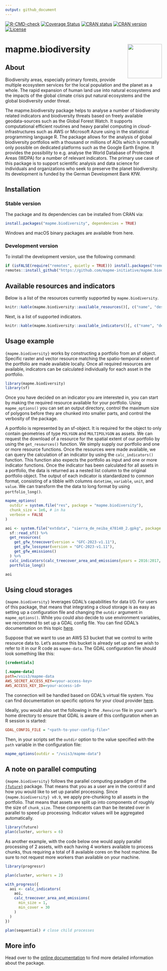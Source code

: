 ```yaml
---
output: github_document
---
```


<!-- badges: start -->

[![R-CMD-check](https://github.com/mapme-initiative/mapme.biodiversity/actions/workflows/R-CMD-check.yaml/badge.svg?branch=main)](https://github.com/mapme-initiative/mapme.biodiversity/actions) [![Coverage Status](https://img.shields.io/codecov/c/github/mapme-initiative/mapme.biodiversity/master.svg)](https://app.codecov.io/github/mapme-initiative/mapme.biodiversity?branch=main) [![CRAN status](https://badges.cranchecks.info/worst/mapme.biodiversity.svg)](https://cran.r-project.org/web/checks/check_results_mapme.biodiversity.html) [![CRAN version](https://www.r-pkg.org/badges/version/mapme.biodiversity)](https://CRAN.R-project.org/package=mapme.biodiversity) [![License](https://img.shields.io/badge/License-GPL%20(%3E=3)-brightgreen.svg?style=flat)](https://choosealicense.com/licenses/gpl-3.0/)

<!-- badges: end -->

# mapme.biodiversity <img src="man/figures/logo.png" align="right" height="110"/>

## About

Biodiversity areas, especially primary forests, provide multiple ecosystem services for the local population and the planet as a whole. The rapid expansion of human land use into natural ecosystems and the impacts of the global climate crisis put natural ecosystems and the global biodiversity under threat.

The mapme.biodiversity package helps to analyse a number of biodiversity related indicators and biodiversity threats based on freely available geodata-sources such as the Global Forest Watch. It supports computational efficient routines and heavy parallel computing in cloud-infrastructures such as AWS or Microsoft Azure using in the statistical programming language R. The package allows for the analysis of global biodiversity portfolios with a thousand or millions of AOIs which is normally only possible on dedicated platforms such as the Google Earth Engine. It provides the possibility to e.g. analyse the World Database of Protected Areas (WDPA) for a number of relevant indicators. The primary use case of this package is to support scientific analysis and data science for individuals and organizations who seek to preserve the planet biodiversity. Its development is funded by the German Development Bank KfW.

## Installation

### Stable version

The package and its dependencies can be installed from CRAN via:

```r
install.packages("mapme.biodiversity", dependencies = TRUE)
```

Windows and macOS binary packages are available from here.

### Development version

To install the development version, use the following command:

```r
if (isFALSE(require("remotes", quietly = TRUE))) install.packages("remotes", dependencies = TRUE)
remotes::install_github("https://github.com/mapme-initiative/mapme.biodiversity", dependencies = TRUE)
```

## Available resources and indicators

Below is a list of the resources currently supported by `mapme.biodiversity`.

```r
knitr::kable(mapme.biodiversity::available_resources()[, c("name", "description", "licence")])
```

Next, is a list of supported indicators.

```r
knitr::kable(mapme.biodiversity::available_indicators()[, c("name", "description")])
```

## Usage example

`{mapme.biodiversity}` works by constructing a portfolio from an sf object. Specific raster and vector resource matching the spatio-temporal extent of the portfolio are made available locally. Once all required resources are available, indicators can be calculated individually for each asset in the portfolio.

```r
library(mapme.biodiversity)
library(sf)
```

Once you have decided on an indicator you are interested in, you can start by making the required resource available for your portfolio. Using `mapme_options()` you can set an output directory, control the maximum size of polygons before they are chunked into smaller parts, and control the verbosity of the package.

A portfolio is represented by an sf-object. It is required for the object to only contain geometries of type `POLYGON` and `MULTIPOLYGON` as assets. We can request the download of a resource for the spatial extent of our portfolio by using the `get_resources()` function. We simply supply our portfolio and one or more resource functions. Once the resources were made available, we can query the calculation of an indicator by using the `calc_indicators()` function. This function also expects the portfolio as input and one or more indicator functions. Once the indicator has been calculated for all assets in a portfolio, the data is returned as a nested list column to the original portfolio object. The output of each indicator is standardized to common format, consisting of a tibble with columns `datetime`, `variable`, `unit`, and `value`. We can transform the the data to long format by using `portfolio_long()`.

```r
mapme_options(
  outdir = system.file("res", package = "mapme.biodiversity"),
  chunk_size = 1e6, # in ha
  verbose = FALSE
)

aoi <- system.file("extdata", "sierra_de_neiba_478140_2.gpkg", package = "mapme.biodiversity") %>%
  sf::read_sf() %>%
  get_resources(
    get_gfw_treecover(version = "GFC-2023-v1.11"),
    get_gfw_lossyear(version = "GFC-2023-v1.11"),
    get_gfw_emissions()
  ) %>%
  calc_indicators(calc_treecover_area_and_emissions(years = 2016:2017, min_size = 1, min_cover = 30)) %>%
  portfolio_long()

aoi
```

## Using cloud storages

`{mapme.biodiversity}` leverages GDAL's capabilities for data I/O. For users of this package, that means that integrating a cloud storage is as easy as setting up a configuration file and changing the `outdir` argument in `mapme_options()`. While you could also decide to use environment variables, we recommend to set up a GDAL config file. You can find GDAL's documentation on this topic [here](https://gdal.org/en/latest/user/configoptions.html#gdal-configuration-file).

Suppose that we want to use an AWS S3 bucket that we control to write resource data to. Let's assume this bucket is already set up and we wish to refer to it in our R code as `mapme-data`. The GDAL configuration file should look something like this:

```ini
[credentials]

[.mapme-data]
path=/vsis3/mapme-data
AWS_SECRET_ACCESS_KEY=<your-access-key>
AWS_ACCESS_KEY_ID=<your-access-id>
```

The connection will be handled based on GDAL's virtual file system. You can find documentation on specific options for your cloud provider [here](https://gdal.org/en/latest/user/virtual_file_systems.html#network-based-file-systems).

Ideally, you would also set the following in the `.Renviron` file in your user's home directory to ensure that GDAL is aware of this configuration when an R session is started:

```ini
GDAL_CONFIG_FILE = "<path-to-your-config-file>"
```

Then, in your scripts set the `outdir` option to the value specified with the `path` variable in the configuration file:

```r
mapme_options(outdir = "/vsis3/mapme-data")
```

## A note on parallel computing

`{mapme.biodiversity}` follows the parallel computing paradigm of the [`{future}`](https://cran.r-project.org/package=future) package. That means that you as a user are in the control if and how you would like to set up parallel processing. Since `{mapme.biodiversity} v0.9`, we apply pre-chunking to all assets in the portfolio. That means that assets are split up into components of roughly the size of `chunk_size`. These components can than be iterated over in parallel to speed up processing. Indicator values will be aggregated automatically.

```r
library(future)
plan(cluster, workers = 6)
```

As another example, with the code below one would apply parallel processing of 2 assets, with each having 4 workers available to process chunks, thus requiring a total of 8 available cores on the host machine. Be sure to not request more workers than available on your machine.

```r
library(progressr)

plan(cluster, workers = 2)

with_progress({
  aoi <- calc_indicators(
    aoi,
    calc_treecover_area_and_emissions(
      min_size = 1,
      min_cover = 30
    )
  )
})

plan(sequential) # close child processes
```

## More info

Head over to the [online documentation](https://mapme-initiative.github.io/mapme.biodiversity/index.html) to find more detailed information about the package.
